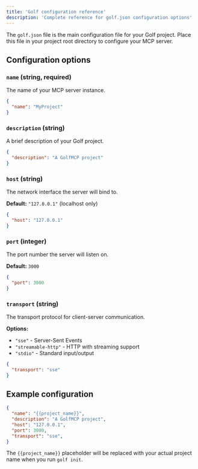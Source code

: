 ```yaml
---
title: 'Golf configuration reference'
description: 'Complete reference for golf.json configuration options'
---
```


The `golf.json` file is the main configuration file for your Golf project. Place this file in your project root directory to configure your MCP server.

## Configuration options

### `name` (string, required)
The name of your MCP server instance.

```json
{
  "name": "MyProject"
}
```

### `description` (string)
A brief description of your Golf project.

```json
{
  "description": "A GolfMCP project"
}
```

### `host` (string)
The network interface the server will bind to.

**Default:** `"127.0.0.1"` (localhost only)

```json
{
  "host": "127.0.0.1"
}
```

### `port` (integer)
The port number the server will listen on.

**Default:** `3000`

```json
{
  "port": 3000
}
```

### `transport` (string)
The transport protocol for client-server communication.

**Options:**
- `"sse"` - Server-Sent Events
- `"streamable-http"` - HTTP with streaming support
- `"stdio"` - Standard input/output

```json
{
  "transport": "sse"
}
```

## Example configuration

```json
{
  "name": "{{project_name}}",
  "description": "A GolfMCP project",
  "host": "127.0.0.1",
  "port": 3000,
  "transport": "sse",
}
```

The `{{project_name}}` placeholder will be replaced with your actual project name when you run `golf init`. 